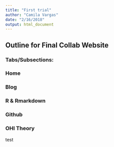 ```yaml
---
title: "First trial"
author: "Camila Vargas"
date: "2/16/2018"
output: html_document
---
```


## Outline for Final Collab Website

### Tabs/Subsections:

### Home
### Blog
### R & Rmarkdown
### Github
### OHI Theory

test




